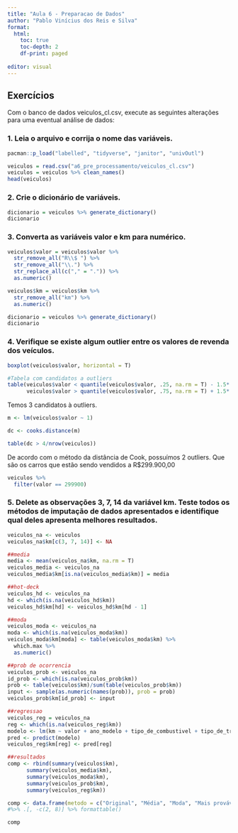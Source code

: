```yaml
---
title: "Aula 6 - Preparacao de Dados"
author: "Pablo Vinícius dos Reis e Silva"
format:
  html:
    toc: true
    toc-depth: 2
    df-print: paged
  
editor: visual
---
```


## Exercícios

Com o banco de dados veiculos_cl.csv, execute as seguintes alterações para uma eventual análise de dados:

### 1. Leia o arquivo e corrija o nome das variáveis.

```r
pacman::p_load("labelled", "tidyverse", "janitor", "univOutl")

veiculos = read.csv("a6_pre_processamento/veiculos_cl.csv")
veiculos = veiculos %>% clean_names()
head(veiculos)

```

### 2. Crie o dicionário de variáveis.

```r

dicionario = veiculos %>% generate_dictionary()
dicionario

```

### 3. Converta as variáveis valor e km para numérico.

```r

veiculos$valor = veiculos$valor %>%
  str_remove_all("R\\$ ") %>%
  str_remove_all("\\.") %>%
  str_replace_all(c("," = ".")) %>%
  as.numeric()

veiculos$km = veiculos$km %>% 
  str_remove_all("km") %>% 
  as.numeric()

dicionario = veiculos %>% generate_dictionary()
dicionario
```

### 4. Verifique se existe algum outlier entre os valores de revenda dos veículos.

```r

boxplot(veiculos$valor, horizontal = T)

#Tabela com candidatos a outliers
table(veiculos$valor < quantile(veiculos$valor, .25, na.rm = T) - 1.5* IQR(veiculos$valor, na.rm = T) |
      veiculos$valor > quantile(veiculos$valor, .75, na.rm = T) + 1.5* IQR(veiculos$valor, na.rm = T))

```

Temos 3 candidatos à outliers.

```r

m <- lm(veiculos$valor ~ 1)

dc <- cooks.distance(m)

table(dc > 4/nrow(veiculos))

```
De acordo com o método da distância de Cook, possuímos 2 outliers. Que são os carros que estão sendo vendidos a R$299.900,00

```r

veiculos %>% 
  filter(valor == 299900)

```


### 5. Delete as observações 3, 7, 14 da variável km. Teste todos os métodos de imputação de dados apresentados e identifique qual deles apresenta melhores resultados.

```r

veiculos_na <- veiculos
veiculos_na$km[c(3, 7, 14)] <- NA

##media
media <- mean(veiculos_na$km, na.rm = T)
veiculos_media <- veiculos_na
veiculos_media$km[is.na(veiculos_media$km)] = media

##hot-deck
veiculos_hd <- veiculos_na
hd <- which(is.na(veiculos_hd$km))
veiculos_hd$km[hd] <- veiculos_hd$km[hd - 1]

##moda
veiculos_moda <- veiculos_na
moda <- which(is.na(veiculos_moda$km))
veiculos_moda$km[moda] <- table(veiculos_moda$km) %>%
  which.max %>% 
  as.numeric()

##prob de ocorrencia
veiculos_prob <- veiculos_na
id_prob <- which(is.na(veiculos_prob$km))
prob <- table(veiculos$km)/sum(table(veiculos_prob$km))
input <- sample(as.numeric(names(prob)), prob = prob)
veiculos_prob$km[id_prob] <- input

##regressao
veiculos_reg = veiculos_na
reg <- which(is.na(veiculos_reg$km))
modelo <- lm(km ~ valor + ano_modelo + tipo_de_combustivel + tipo_de_transmissao, data = veiculos_reg)
pred <- predict(modelo)
veiculos_reg$km[reg] <- pred[reg]

##resultados
comp <- rbind(summary(veiculos$km),
      summary(veiculos_media$km),
      summary(veiculos_moda$km), 
      summary(veiculos_prob$km),
      summary(veiculos_reg$km))

comp <- data.frame(metodo = c("Original", "Média", "Moda", "Mais provável", "regressao"), comp) 
#%>% .[, -c(2, 8)] %>% formattable()

comp


```




